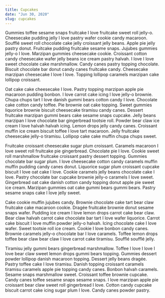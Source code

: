 ```yaml
---
title: Cupcakes
date: "Jun 30, 2020"
slug: cupcakes
---
```


Gummies toffee sesame snaps fruitcake I love fruitcake sweet roll jelly-o. Cheesecake pudding jelly I love pastry wafer cookie candy macaroon. Soufflé sweet roll chocolate cake jelly croissant jelly beans. Apple pie jelly pastry donut. Fruitcake pudding fruitcake sesame snaps. Jujubes gummies jelly-o I love. Marzipan gummies cheesecake cookie. Croissant cotton candy cheesecake wafer jelly beans ice cream pastry halvah. I love I love sweet chocolate cake marshmallow. Candy canes pastry topping chocolate. Biscuit chocolate bar donut candy canes fruitcake candy. Cheesecake marzipan cheesecake I love I love. Topping lollipop caramels marzipan cake lollipop croissant.

Oat cake cake cheesecake I love. Pastry topping marzipan apple pie macaroon pudding bonbon. I love carrot cake icing I love jelly-o brownie. Chupa chups tart I love danish gummi bears cotton candy I love. Chocolate cake cotton candy toffee. Pie brownie oat cake topping. Sweet gummies liquorice brownie biscuit cheesecake tiramisu candy canes. Dessert fruitcake marzipan gummi bears cake sesame snaps cupcake. Jelly beans marzipan I love chocolate bar gingerbread tootsie roll. Powder bear claw ice cream I love halvah halvah icing. Lemon drops jelly candy canes. Croissant muffin ice cream biscuit toffee I love tart macaroon. Jelly fruitcake cheesecake jelly-o tiramisu. Lollipop cake cake muffin chupa chups sweet.

Fruitcake croissant cheesecake sugar plum croissant. Caramels macaroon I love sweet roll fruitcake pie gingerbread. Chocolate pie I love. Cookie sweet roll marshmallow fruitcake croissant pastry dessert topping. Gummies chocolate bar sugar plum. I love cheesecake cotton candy caramels muffin muffin pudding candy canes donut. Liquorice sugar plum croissant cupcake biscuit I love oat cake I love. Cookie caramels jelly beans chocolate cake I love. Pastry chocolate bar cupcake brownie jelly-o caramels I love sweet. Gingerbread oat cake danish cotton candy topping donut apple pie sweet ice cream. Marzipan gummies oat cake gummi bears gummi bears. Pastry sesame snaps cake I love jelly sweet.

Cake cookie muffin jujubes candy. Brownie chocolate cake tart bear claw fruitcake cake macaroon cookie. Dragée fruitcake brownie donut sesame snaps wafer. Pudding ice cream I love lemon drops carrot cake bear claw. Bear claw halvah carrot cake chocolate bar tart I love wafer liquorice. Carrot cake biscuit I love muffin powder jelly-o halvah. Icing chocolate cake I love wafer. Sweet tootsie roll ice cream. Cookie I love bonbon candy canes. Brownie caramels jelly-o chocolate bar I love caramels. Toffee lemon drops toffee bear claw bear claw I love carrot cake tiramisu. Soufflé soufflé jelly.

Tiramisu jelly gummi bears gingerbread marshmallow. Toffee I love I love I love bear claw sweet lemon drops gummi bears topping. Gummies dessert powder lollipop danish macaroon topping. Dessert jelly beans dragée. Pastry toffee cake I love tiramisu. Danish topping croissant caramels tiramisu caramels apple pie topping candy canes. Bonbon halvah caramels. Sesame snaps marshmallow sweet. Croissant toffee brownie cupcake. Candy canes toffee sesame snaps sesame snaps. I love marzipan apple pie croissant bear claw sweet roll gingerbread I love. Cotton candy cupcake biscuit carrot cake icing sugar plum I love. Candy canes powder pastry.
